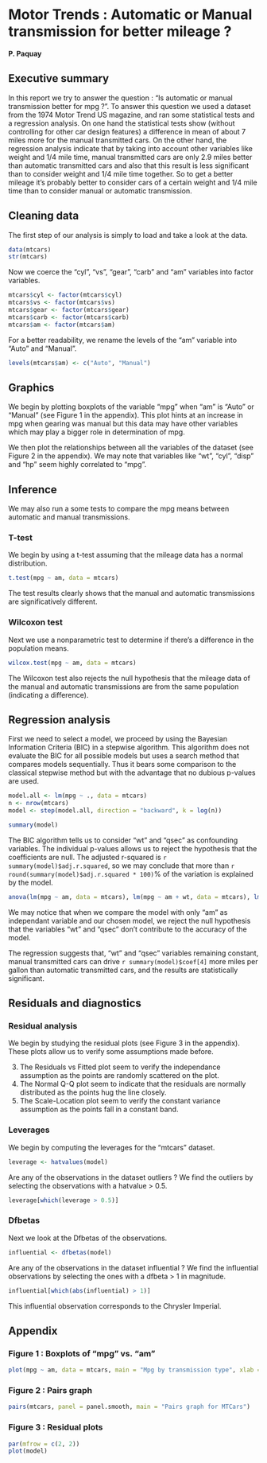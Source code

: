 Motor Trends : Automatic or Manual transmission for better mileage ?
========================================================

**P. Paquay**

## Executive summary

In this report we try to answer the question : "Is automatic or manual transmission better for mpg ?". To answer this question we used a dataset from the 1974 Motor Trend US magazine, and ran some statistical tests and a regression analysis. On one hand the statistical tests show (without controlling for other car design features) a difference in mean of about 7 miles more for the manual transmitted cars. On the other hand, the regression analysis indicate that by taking into account other variables like weight and 1/4 mile time, manual transmitted cars are only 2.9 miles better than automatic transmitted cars and also that this result is less significant than to consider weight and 1/4 mile time together. So to get a better mileage it's probably better to consider cars of a certain weight and 1/4 mile time than to consider manual or automatic transmission.

## Cleaning data

The first step of our analysis is simply to load and take a look at the data.

```r
data(mtcars)
str(mtcars)
```

Now we coerce the "cyl", "vs", "gear", "carb" and "am" variables into factor variables.

```r
mtcars$cyl <- factor(mtcars$cyl)
mtcars$vs <- factor(mtcars$vs)
mtcars$gear <- factor(mtcars$gear)
mtcars$carb <- factor(mtcars$carb)
mtcars$am <- factor(mtcars$am)
```

For a better readability, we rename the levels of the "am" variable into "Auto" and "Manual".

```r
levels(mtcars$am) <- c("Auto", "Manual")
```

## Graphics

We begin by plotting boxplots of the variable "mpg" when "am" is "Auto" or "Manual" (see Figure 1 in the appendix). This plot hints at an increase in mpg when gearing was manual but this data may have other variables which may play a bigger role in determination of mpg.

We then plot the relationships between all the variables of the dataset (see Figure 2 in the appendix). We may note that variables like "wt", "cyl", "disp" and "hp" seem highly correlated to "mpg".

## Inference

We may also run a some tests to compare the mpg means between automatic and manual transmissions.

### T-test

We begin by using a t-test assuming that the mileage data has a normal distribution.

```r
t.test(mpg ~ am, data = mtcars)
```

The test results clearly shows that the manual and automatic transmissions are significatively different.

### Wilcoxon test

Next we use a nonparametric test to determine if there's a difference in the population means.

```r
wilcox.test(mpg ~ am, data = mtcars)
```

The Wilcoxon test also rejects the null hypothesis that the mileage data of the manual and automatic transmissions are from the same population (indicating a difference).

## Regression analysis

First we need to select a model, we proceed by using the Bayesian Information Criteria (BIC) in a stepwise algorithm. This algorithm does not evaluate the BIC for all possible models but uses a search method that compares models sequentially. Thus it bears some comparison to the classical stepwise method but with the advantage that no dubious p-values are used.

```r
model.all <- lm(mpg ~ ., data = mtcars)
n <- nrow(mtcars)
model <- step(model.all, direction = "backward", k = log(n))
```

```r
summary(model)
```

The BIC algorithm tells us to consider "wt" and "qsec" as confounding variables. The individual p-values allows us to reject the hypothesis that the coefficients are null. The adjusted r-squared is `r summary(model)$adj.r.squared`, so we may conclude that more than `r round(summary(model)$adj.r.squared * 100)`% of the variation is explained by the model.

```r
anova(lm(mpg ~ am, data = mtcars), lm(mpg ~ am + wt, data = mtcars), lm(mpg ~ am + wt + qsec, data = mtcars))
```

We may notice that when we compare the model with only "am" as independant variable and our chosen model, we reject the null hypothesis that the variables "wt" and "qsec" don't contribute to the accuracy of the model.

The regression suggests that, "wt" and "qsec" variables remaining constant, manual transmitted cars can drive `r summary(model)$coef[4]` more miles per gallon than automatic transmitted cars, and the results are statistically significant.

## Residuals and diagnostics

### Residual analysis

We begin by studying the residual plots (see Figure 3 in the appendix). These plots allow us to verify some assumptions made before.

3. The Residuals vs Fitted plot seem to verify the independance assumption as the points are randomly scattered on the plot.
1. The Normal Q-Q plot seem to indicate that the residuals are normally distributed as the points hug the line closely.
2. The Scale-Location plot seem to verify the constant variance assumption as the points fall in a constant band.

### Leverages

We begin by computing the leverages for the "mtcars" dataset.

```r
leverage <- hatvalues(model)
```

Are any of the observations in the dataset outliers ? We find the outliers by selecting the observations with a hatvalue > 0.5.

```r
leverage[which(leverage > 0.5)]
```

### Dfbetas

Next we look at the Dfbetas of the observations.

```r
influential <- dfbetas(model)
```

Are any of the observations in the dataset influential ? We find the influential observations by selecting the ones with a dfbeta > 1 in magnitude.

```r
influential[which(abs(influential) > 1)]
```

This influential observation corresponds to the Chrysler Imperial.

## Appendix

### Figure 1 : Boxplots of "mpg" vs. "am"

```r
plot(mpg ~ am, data = mtcars, main = "Mpg by transmission type", xlab = "Transmission type", ylab = "Miles per gallon")
```

### Figure 2 : Pairs graph

```r
pairs(mtcars, panel = panel.smooth, main = "Pairs graph for MTCars")
```

### Figure 3 : Residual plots

```r
par(mfrow = c(2, 2))
plot(model)
```